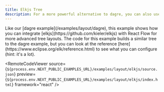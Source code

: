 ```yaml
---
title: Elkjs Tree
description: For a more powerful alternative to dagre, you can also use elkjs to layout your graphs
---
```



<ExampleLayout>
Like our [dagre example](/examples/layout/dagre), this example shows how you can integrate [elkjs](https://github.com/kieler/elkjs) with React Flow for more advanced tree layouts. The code for this example builds a similar tree to the dagre example, but you can look at the reference [here](https://www.eclipse.org/elk/reference.html) to see what you can configure (hint: it's a lot).

<RemoteCodeViewer
  source={`${process.env.NEXT_PUBLIC_EXAMPLES_URL}/examples/layout/elkjs/source.json`}
  preview={`${process.env.NEXT_PUBLIC_EXAMPLES_URL}/examples/layout/elkjs/index.html`}
  framework="react"
/>

</ExampleLayout>
